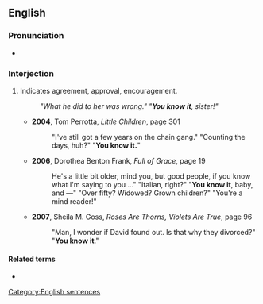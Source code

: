 ==English==

===Pronunciation===
* {{audio|en|En-au-you know it.ogg|Audio (AU)}}

===Interjection===
{{en-interj}}

# {{lb|en|idiomatic}} Indicates agreement, approval, encouragement.
#: ''"What he did to her was wrong." "'''You know it''', sister!"''
#* '''2004''', Tom Perrotta, ''Little Children'', page 301
#*: "I've still got a few years on the chain gang." "Counting the days, huh?" "'''You know it.'''"
#* '''2006''', Dorothea Benton Frank, ''Full of Grace'', page 19
#*: He's a little bit older, mind you, but good people, if you know what I'm saying to you …" "Italian, right?" "'''You know it''', baby, and —" "Over fifty? Widowed? Grown children?" "You're a mind reader!"
#* '''2007''', Sheila M. Goss, ''Roses Are Thorns, Violets Are True'', page 96
#*: "Man, I wonder if David found out. Is that why they divorced?" "'''You know it'''."

====Related terms====
* {{l|en|you knows it}}

[[Category:English sentences]]